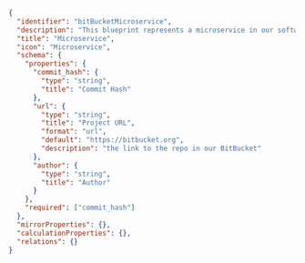 ```json showLineNumbers
{
  "identifier": "bitBucketMicroservice",
  "description": "This blueprint represents a microservice in our software catalog",
  "title": "Microservice",
  "icon": "Microservice",
  "schema": {
    "properties": {
      "commit_hash": {
        "type": "string",
        "title": "Commit Hash"
      },
      "url": {
        "type": "string",
        "title": "Project URL",
        "format": "url",
        "default": "https://bitbucket.org",
        "description": "the link to the repo in our BitBucket"
      },
      "author": {
        "type": "string",
        "title": "Author"
      }
    },
    "required": ["commit_hash"]
  },
  "mirrorProperties": {},
  "calculationProperties": {},
  "relations": {}
}
```
